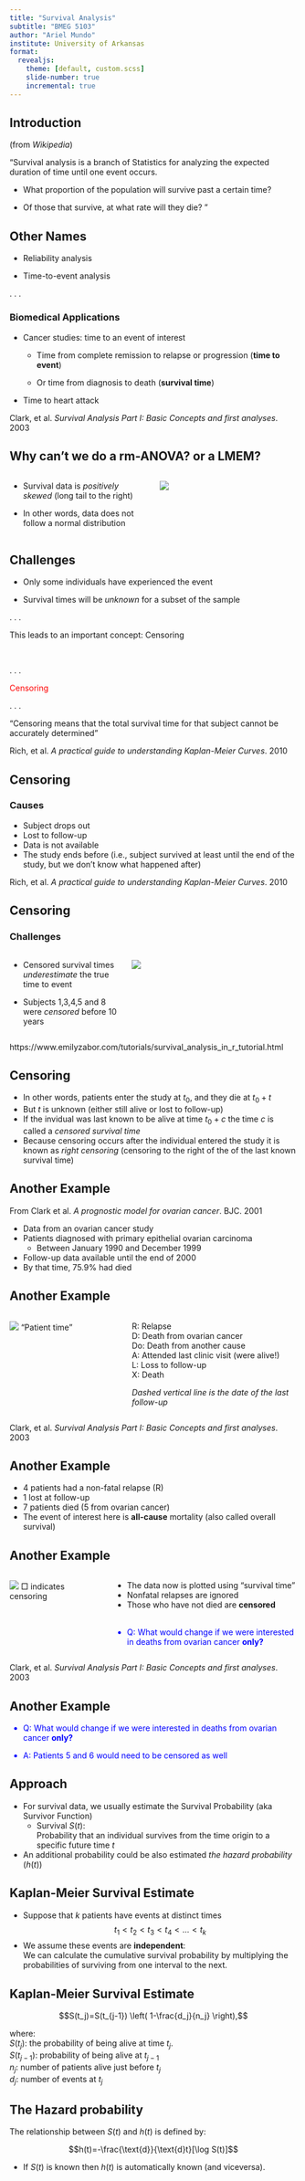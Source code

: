 ```yaml
---
title: "Survival Analysis"
subtitle: "BMEG 5103"
author: "Ariel Mundo"
institute: University of Arkansas
format:
  revealjs:
    theme: [default, custom.scss]
    slide-number: true
    incremental: true   
---
```


## Introduction

(from _Wikipedia_)

"Survival analysis is a branch of Statistics for analyzing the expected duration of time until one event occurs.

- What proportion of the population will survive past a certain time?

- Of those that survive, at what rate will they die?
"

## Other Names

- Reliability analysis

- Time-to-event analysis

. . .

### Biomedical Applications

- Cancer studies: time to an event of interest

    + Time from complete remission to relapse or progression (**time to event**)


    + Or time from diagnosis to death (**survival time**)
    
- Time to heart attack

::: footer
Clark, et al. _Survival Analysis Part I: Basic Concepts and first analyses_. 2003
:::

## Why can't we do a rm-ANOVA? or a LMEM?

:::: columns
::: {.column width="50%"}

- Survival data is _positively skewed_ (long tail to the right)

- In other words, data does not follow a normal distribution
:::

::: {.column width="50%"}
![](images/histogram.png)
:::
::::

## Challenges

- Only some individuals have experienced the event

- Survival times will be _unknown_ for a subset of the sample


. . .

This leads to an important concept: Censoring

<br>

. . .

::: {style="color: red;"}
Censoring
:::

. . .

"Censoring means that the total survival time for that subject cannot be accurately determined"

::: footer
Rich, et al. _A practical guide to understanding Kaplan-Meier Curves_. 2010
:::

## Censoring

### Causes

- Subject drops out
- Lost to follow-up
- Data is not available
- The study ends before (i.e., subject survived at least until the end of the study, but we don't know what happened after)

::: footer
Rich, et al. _A practical guide to understanding Kaplan-Meier Curves_. 2010
:::

## Censoring

### Challenges

:::: columns
::: {.column width="40%"}

- Censored survival times _underestimate_ the true time to event

- Subjects 1,3,4,5 and 8 were *censored* before 10 years

:::

::: {.column width="60%"}

![](images/swimmer-1.png)
:::
::::

::: footer
https://www.emilyzabor.com/tutorials/survival_analysis_in_r_tutorial.html
:::

## Censoring

- In other words, patients enter the study at $t_0$, and they die at $t_0+t$
- But $t$ is unknown (either still alive or lost to follow-up)
- If the invidual was last known to be alive at time $t_0+c$ the time $c$ is called a _censored survival time_
- Because censoring occurs after the individual entered the study it is known as _right censoring_ (censoring to the right of the of the last known survival time)

## Another Example

From Clark et al. _A prognostic model for ovarian cancer_. BJC. 2001

- Data from an ovarian cancer study
- Patients diagnosed with primary epithelial ovarian carcinoma
    + Between January 1990 and December 1999
- Follow-up data available until the end of 2000
- By that time, 75.9% had died

## Another Example

:::: columns
::: {.column width="40%"}

![](images/clark_calendar_time.png)
"Patient time"
:::

::: {.column width="60%"}

R: Relapse <br>
D: Death from ovarian cancer <br>
Do: Death from another cause <br>
A: Attended last clinic visit (were alive!) <br>
L: Loss to follow-up <br>
X: Death

_Dashed vertical line is the date of the last follow-up_

:::
::::

::: footer
Clark, et al. _Survival Analysis Part I: Basic Concepts and first analyses_. 2003
:::

## Another Example

- 4 patients had a non-fatal relapse (R)
- 1 lost at follow-up
- 7 patients died (5 from ovarian cancer)
- The event of interest here is **all-cause** mortality (also called overall survival)


## Another Example

:::: columns
::: {.column width="33%"}
![](images/clark_survival_time.png)
<h7>
&squ; indicates censoring
</h7>


:::

::: {.column width="66%"}

- The data now is plotted using "survival time" <br>
- Nonfatal relapses are ignored <br>
- Those who have not died are **censored** <br><br>

::: {style="color: blue;"}
- Q: What would change if we were interested in deaths from ovarian cancer **only?**
:::
:::
::::

::: footer
Clark, et al. _Survival Analysis Part I: Basic Concepts and first analyses_. 2003
:::

## Another Example

::: {style="color: blue;"}
- Q: What would change if we were interested in deaths from ovarian cancer **only?**

- A: Patients 5 and 6 would need to be censored as well
:::

## Approach

- For survival data, we usually estimate the Survival Probability (aka Survivor Function)
    + Survival $S(t)$:<br>
    Probability that an individual survives from the time origin to a specific future time $t$
- An additional probability could be also estimated _the hazard probability_ ($h(t)$)

## Kaplan-Meier Survival Estimate

- Suppose that $k$ patients have events at distinct times <br>
$$t_1<t_2<t_3<t_4<...<t_k$$
- We assume these events are **independent**: <br> 
We can calculate the cumulative survival probability by multiplying the probabilities of surviving from one interval to the next.

## Kaplan-Meier Survival Estimate

$$S(t_j)=S(t_{j-1}) \left( 1-\frac{d_j}{n_j} \right),$$

where:<br>
$S(t_j)$: the probability of being alive at time $t_j$.<br>
$S(t_{j-1})$: probability of being alive at $t_{j-1}$ <br>
$n_j$: number of patients alive just before $t_j$ <br>
$d_j$: number of events at $t_j$

## The Hazard probability

The relationship between $S(t)$ and $h(t)$ is defined by:

$$h(t)=-\frac{\text{d}}{\text{d}t}[\log S(t)]$$

- If $S(t)$ is known then $h(t)$ is automatically known (and viceversa).
